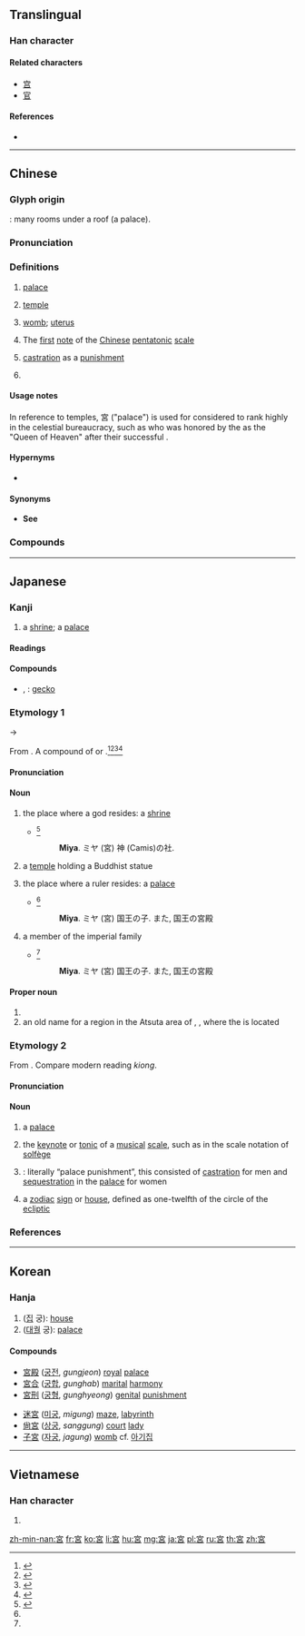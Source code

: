 {{character info/new}}
{{also|宫|官}}
==Translingual==

===Han character===
{{Han char|rn=40|rad=宀|as=07|sn=10|four=30606|canj=JRHR|ids=⿱宀呂}}

====Related characters====
* [[宫]]
* [[官]]

====References====
* {{Han ref|kx=0285.160|dkj=07156|dj=0564.160|hdz=20936.041|uh=5BAE|ud=23470|bh=AE63|bd=44643}}

----

==Chinese==
{{zh-forms|s=宫}}

===Glyph origin===
{{Han etym}}
{{Han compound|宀|呂|ls=ic}}: many rooms under a roof (a palace).

===Pronunciation===
{{zh-pron
|m=gōng
|c=gung1
|h=pfs=kiûng
|mn=keng/kiong
|mn_note=keng - vernacular; kiong - literary
|mn-t=gêng1
|w=
|mc=y
|oc=y
|ma=
|cat=n,v
}}

===Definitions===
{{zh-hanzi}}

# {{lb|zh|architecture}} [[palace]]
# {{lb|zh|architecture|religion}} [[temple]]
# {{lb|zh|anatomy}} [[womb]]; [[uterus]]
#: {{zh-x|子宮|uterus, womb}}
#: {{zh-x|宮頸|cervix}}
# {{lb|zh|music}} The [[first]] [[note]] of the [[Chinese]] [[pentatonic]] [[scale]]
# {{lb|zh|historical|_|law}} [[castration]] as a [[punishment]]
# {{surname|lang=zh}}

====Usage notes====
In reference to temples, 宮 ("palace") is used for {{w|Chinese folk religion|traditional deities}} considered to rank highly in the celestial bureaucracy, such as {{w|Mazu}} who was honored by the {{w|Qing dynasty}} as the "Queen of Heaven" after their successful {{w|Qing conquest of Taiwan|invasion of Taiwan}}.

====Hypernyms====
* {{sense|historical punishment}} {{zh-l|五刑}}

====Synonyms====
* {{sense|temple}} '''See''' {{zh-l|廟}}

===Compounds===
{{zh-der|宮爆|宮爆雞丁|一片宮商|一畝之宮|三宮|三宮六院|上陽宮|中宮|九宮|九宮格|九成宮|乾清宮|二進宮|保宮|傾宮|兜率天宮|兜率宮|入宮|八字宮眉|公宮|六宮|冷宮|凡爾賽宮|別宮祭江|刮宮術|北宮|北宮黝|北平故宮|十二宮|卑宮|卑宮菲食|南宮|吳宮教陣|命宮|咸陽宮|地宮|坤宮|坤寧宮|大天后宮|大槐宮|天宮|女宮|子宮|子宮外孕|子宮環|子宮頸|子宮頸炎|子宮頸癌|學宮|守宮|守宮砂|宮中|宮中太監|宮人|宮保|宮保雞丁|宮刑|宮古島|宮商|宮坊|宮女|宮妝|宮妾|宮娃|宮娥|宮嬪|宮學|宮室|宮市|宮府|宮庭|宮廟|宮廷|宮戲|宮扇|宮掖|宮教|宮本武藏|宮樣|宮殿|宮漏|宮燈|宮燈花|宮牆|宮牆外望|宮甲|宮省|宮眉|宮禁|宮腰|宮花|宮苑|宮觀|宮詞|宮調|宮譜|宮車晏駕|宮鄰金虎|宮銜|宮門帶|宮門鈔|宮閨|宮闈|宮闕|宮闥|宮院|宮雉|宮館|宮體|宮魂|宮鴉|寢宮|布達拉宮|帝宮|幽宮|廣寒宮|後宮|打入冷宮|指南宮|攢宮|故宮|故宮禾黍|旋宮|春宮|春宮圖|景陽宮井|月宮|月宮娘娘|朝天宮|未央宮|東宮|桂宮|桂宮柏寢|桐宮|梓宮|梵王宮|欑宮|正宮|水晶宮|永安宮|永樂宮|汾陽宮|法宮|泥垣宮|泮宮|洞宮|深宮|渚宮|漢宮秋|漢宮秋月|狄宮|玄宮|王宮|珠宮貝闕|琳宮|琳宮梵宇|白宮|白宮學者|白羊宮|白金漢宮|皇宮|禁宮|移宮換羽|紫宮|羅浮宮|自宮|華清宮|菲食卑宮|蒿宮|蓬萊宮|蕊宮|蕊珠宮|蛟宮|蟾宮|蟾宮客|蟾宮折桂|行宮|西宮|西敏宮|諸宮調|變宮|貝闕珠宮|車宮|迷宮|逼宮|重華宮|長信宮|長樂宮|閟宮|阿房宮|阿房宮賦|隱宮|雍和宮|離宮|青宮|頖宮|館娃宮|鬧天宮|魔宮|鶴宮|黃宮|黌宮|龍宮}}

----

==Japanese==
{{was fwotd|2015|December|21|lang=ja}}

===Kanji===
{{ja-kanji|grade=3|rs=宀07}}

# a [[shrine]]; a [[palace]]

====Readings====
{{ja-readings
|goon=[[く]] (ku)
|kanon=[[きゅう]] (kyū)
|kanyoon=[[ぐう]] (gū)
|kun=[[みや]] (miya)
|nanori=[[いえ]] (ie), [[たか]] (taka)
}}

====Compounds====
{{der-top|Compounds}}
* {{ja-r|守宮|やもり}}, {{ja-r|守宮|しゅきゅう}}: [[gecko]]
{{der-bottom}}

===Etymology 1===
{{ja-kanjitab|yomi=k|みや}}
{{IPAchar|/mi<sub>1</sub>ya/}} → {{IPAchar|/miya/}}

From {{etyl|ojp|ja|sort=みや}}. A compound of {{m|ja|神}} or {{compound|lang=ja|sort=みや|御|tr1=mi|t1=spiritual honorific|屋|tr2=ya|t2=house}}.<ref name="KDJ">{{R:Kokugo Dai Jiten}}</ref><ref name="DJR">{{R:Daijirin}}</ref><ref name="DJS">{{R:Daijisen}}</ref><ref name="SMK5">{{R:Shinmeikai5}}</ref>

====Pronunciation====
{{ja-pron|yomi=k|みや|acc=0|acc_ref=NHK,DJR}}

====Noun====
{{ja-noun|みや}}

# {{lb|ja|sort=みや|Shinto}} the place where a god resides: a [[shrine]]
#* {{RQ:Nippo Jisho|413}}<ref name="NJ">{{R:Nippo Jisho}}</ref>
#*: '''Miya'''. ミヤ (宮) 神 (Camis)の社.
# {{lb|ja|sort=みや|Buddhism}} a [[temple]] holding a Buddhist statue
# the place where a ruler resides: a [[palace]]
#* {{RQ:Nippo Jisho|413}}<ref name="NJ"/>
#*: '''Miya'''. ミヤ (宮) 国王の子. また, 国王の宮殿
# a member of the imperial family
#* {{RQ:Nippo Jisho|413}}<ref name="NJ"/>
#*: '''Miya'''. ミヤ (宮) 国王の子. また, 国王の宮殿

====Proper noun====
{{ja-pos|みや|proper}}

# {{surname|lang=ja|sort=みや}}
# an old name for a region in the Atsuta area of {{w|Nagoya}}, {{w|Aichi prefecture}}, where the {{w|Atsuta Shrine}} is located

===Etymology 2===
{{ja-kanjitab|yomi=o|きゅう}}
From {{etyl|ltc|ja|sort=きゅう}} {{m|zh|宮|tr=kjuwng||dwelling; palace; note on a scale}}. Compare modern {{etyl|nan|-}} reading ''kiong''.

====Pronunciation====
{{ja-pron|yomi=kanon|きゅう|acc=1|acc_ref=DJR}}

====Noun====
{{ja-noun|きゅう}}

# a [[palace]]
# {{lb|ja|sort=きゅう|traditional|_|music|_|of China and Japan}} the [[keynote]] or [[tonic]] of a [[musical]] [[scale]], such as {{m|en|do}} in the {{m|en|do}} {{m|en|re}} {{m|en|mi}} scale notation of [[solfège]]
# {{contraction of|lang=ja|sort=きゅう|宮刑|nodot=1}}: literally “palace punishment”, this consisted of [[castration]] for men and [[sequestration]] in the [[palace]] for women
# {{lb|ja|sort=きゅう|astronomy|astrology}} a [[zodiac]] [[sign]] or [[house]], defined as one-twelfth of the circle of the [[ecliptic]]
#: {{ja-usex|黄道十二'''宮'''、宝瓶'''宮'''|おうどう じゅうに '''きゅう'''、 ほうへい '''きゅう'''|the twelve '''signs''' of the zodiac, the '''house''' of Aquarius}}

===References===
<references/>

----

==Korean==

===Hanja===
{{ko-hanja|hangeul=궁|rv=gung|mr=kung}}

# ([[집]] 궁): [[house]]
# ([[대궐]] 궁): [[palace]]

====Compounds====
{{top2}}
* [[宮殿]] ([[궁전]], ''gungjeon'') [[royal]] [[palace]]
* [[宮合]] ([[궁합]], ''gunghab'') [[marital]] [[harmony]]
* [[宮刑]] ([[궁형]], ''gunghyeong'') [[genital]] [[punishment]]
{{mid2}}
* [[迷宮]] ([[미궁]], ''migung'') [[maze]], [[labyrinth]]
* [[尙宮]] ([[상궁]], ''sanggung'') [[court]] [[lady]]
* [[子宮]] ([[자궁]], ''jagung'') [[womb]] cf. [[아기집]]
{{bottom}}

----

==Vietnamese==

===Han character===
{{vi-hantu|[[cung]]|rs=宀07}}

# {{defn|lang=vi|sort=宀07}}

[[zh-min-nan:宮]]
[[fr:宮]]
[[ko:宮]]
[[li:宮]]
[[hu:宮]]
[[mg:宮]]
[[ja:宮]]
[[pl:宮]]
[[ru:宮]]
[[th:宮]]
[[zh:宮]]